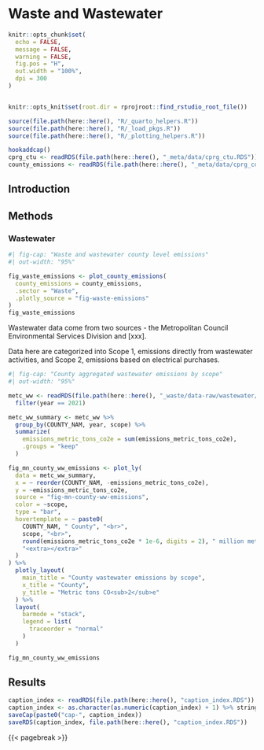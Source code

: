 # Waste and Wastewater 
```r
knitr::opts_chunk$set(
  echo = FALSE,
  message = FALSE,
  warning = FALSE,
  fig.pos = "H",
  out.width = "100%",
  dpi = 300
)


knitr::opts_knit$set(root.dir = rprojroot::find_rstudio_root_file())
```
```r
source(file.path(here::here(), "R/_quarto_helpers.R"))
source(file.path(here::here(), "R/_load_pkgs.R"))
source(file.path(here::here(), "R/_plotting_helpers.R"))

hookaddcap()
cprg_ctu <- readRDS(file.path(here::here(), "_meta/data/cprg_ctu.RDS"))
county_emissions <- readRDS(file.path(here::here(), "_meta/data/cprg_county_emissions.RDS"))
```

## Introduction

## Methods

### Wastewater

```r
#| fig-cap: "Waste and wastewater county level emissions"
#| out-width: "95%"

fig_waste_emissions <- plot_county_emissions(
  county_emissions = county_emissions,
  .sector = "Waste",
  .plotly_source = "fig-waste-emissions"
)
fig_waste_emissions
```

Wastewater data come from two sources - the Metropolitan Council Environmental Services Division and [xxx]. 

Data here are categorized into Scope 1, emissions directly from wastewater activities, and Scope 2, emissions based on electrical purchases.


```r
#| fig-cap: "County aggregated wastewater emissions by scope"
#| out-width: "95%"

metc_ww <- readRDS(file.path(here::here(), "_waste/data-raw/wastewater/metc_wastewater.RDS")) %>%
  filter(year == 2021)

metc_ww_summary <- metc_ww %>%
  group_by(COUNTY_NAM, year, scope) %>%
  summarize(
    emissions_metric_tons_co2e = sum(emissions_metric_tons_co2e),
    .groups = "keep"
  )

fig_mn_county_ww_emissions <- plot_ly(
  data = metc_ww_summary,
  x = ~ reorder(COUNTY_NAM, -emissions_metric_tons_co2e),
  y = ~emissions_metric_tons_co2e,
  source = "fig-mn-county-ww-emissions",
  color = ~scope,
  type = "bar",
  hovertemplate = ~ paste0(
    COUNTY_NAM, " County", "<br>",
    scope, "<br>",
    round(emissions_metric_tons_co2e * 1e-6, digits = 2), " million metric tons CO<sub>2</sub>e", "<br>",
    "<extra></extra>"
  )
) %>%
  plotly_layout(
    main_title = "County wastewater emissions by scope",
    x_title = "County",
    y_title = "Metric tons CO<sub>2</sub>e"
  ) %>%
  layout(
    barmode = "stack",
    legend = list(
      traceorder = "normal"
    )
  )

fig_mn_county_ww_emissions
```


## Results



```r
caption_index <- readRDS(file.path(here::here(), "caption_index.RDS"))
caption_index <- as.character(as.numeric(caption_index) + 1) %>% stringr::str_pad(width = 2, side = "left", pad = "0")
saveCap(paste0("cap-", caption_index))
saveRDS(caption_index, file.path(here::here(), "caption_index.RDS"))
```
{{< pagebreak >}}
